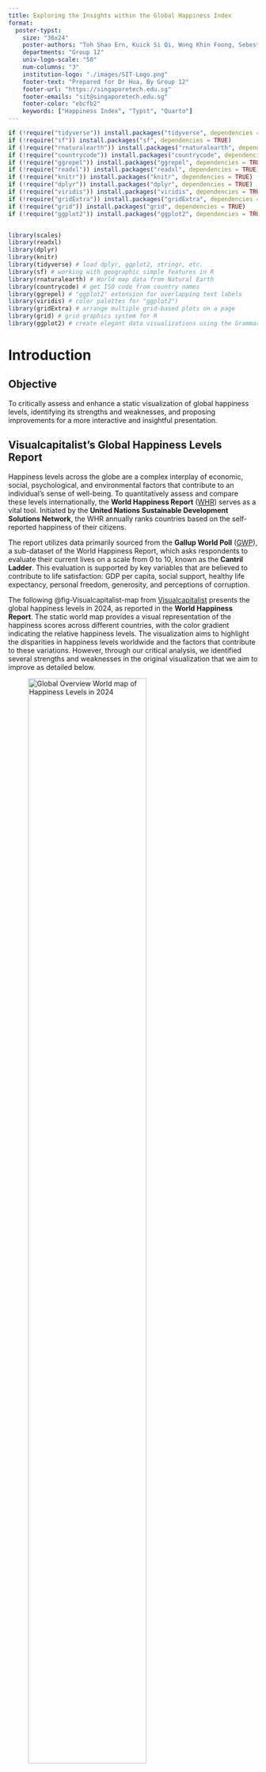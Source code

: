 ```yaml
---
title: Exploring the Insights within the Global Happiness Index
format:
  poster-typst: 
    size: "36x24"
    poster-authors: "Toh Shao Ern, Kuick Si Qi, Wong Khin Foong, Sebestian Fernandez, Yu Haotong"
    departments: "Group 12"
    univ-logo-scale: "50"
    num-columns: "3"
    institution-logo: "./images/SIT-Logo.png"
    footer-text: "Prepared for Dr Hua, By Group 12"
    footer-url: "https://singaporetech.edu.sg"
    footer-emails: "sit@singaporetech.edu.sg"
    footer-color: "ebcfb2"
    keywords: ["Happiness Index", "Typst", "Quarto"]
---
```


```r
if (!require("tidyverse")) install.packages("tidyverse", dependencies = TRUE)
if (!require("sf")) install.packages("sf", dependencies = TRUE)
if (!require("rnaturalearth")) install.packages("rnaturalearth", dependencies = TRUE)
if (!require("countrycode")) install.packages("countrycode", dependencies = TRUE)
if (!require("ggrepel")) install.packages("ggrepel", dependencies = TRUE)
if (!require("readxl")) install.packages("readxl", dependencies = TRUE)
if (!require("knitr")) install.packages("knitr", dependencies = TRUE)
if (!require("dplyr")) install.packages("dplyr", dependencies = TRUE)
if (!require("viridis")) install.packages("viridis", dependencies = TRUE)
if (!require("gridExtra")) install.packages("gridExtra", dependencies = TRUE)
if (!require("grid")) install.packages("grid", dependencies = TRUE)
if (!require("ggplot2")) install.packages("ggplot2", dependencies = TRUE)


library(scales)
library(readxl)
library(dplyr)
library(knitr)
library(tidyverse) # load dplyr, ggplot2, stringr, etc.
library(sf) # working with geographic simple features in R
library(rnaturalearth) # World map data from Natural Earth
library(countrycode) # get ISO code from country names
library(ggrepel) # "ggplot2" extension for overlapping text labels
library(viridis) # color palettes for "ggplot2")
library(gridExtra) # arrange multiple grid-based plots on a page
library(grid) # grid graphics system for R
library(ggplot2) # create elegant data visualizations using the Grammar of Graphics
```

# Introduction

## Objective

To critically assess and enhance a static visualization of global happiness levels, identifying its strengths and weaknesses, and proposing improvements for a more interactive and insightful presentation.


## Visualcapitalist's Global Happiness Levels Report

Happiness levels across the globe are a complex interplay of economic, social, psychological, and environmental factors that contribute to an individual's sense of well-being. To quantitatively assess and compare these levels internationally, the **World Happiness Report** ([WHR](https://happiness-report.s3.amazonaws.com/2024/WHR+24.pdf)) serves as a vital tool. Initiated by the **United Nations Sustainable Development Solutions Network**, the WHR annually ranks countries based on the self-reported happiness of their citizens.

The report utilizes data primarily sourced from the **Gallup World Poll** ([GWP](https://www.gallup.com/analytics/318875/global-research.aspx)), a sub-dataset of the World Happiness Report, which asks respondents to evaluate their current lives on a scale from 0 to 10, known as the **Cantril Ladder**. This evaluation is supported by key variables that are believed to contribute to life satisfaction: GDP per capita, social support, healthy life expectancy, personal freedom, generosity, and perceptions of corruption.

The following @fig-Visualcapitalist-map from [Visualcapitalist](https://www.visualcapitalist.com/a-map-of-global-happiness-by-country-in-2024/) presents the global happiness levels in 2024, as reported in the **World Happiness Report**. The static world map provides a visual representation of the happiness scores across different countries, with the color gradient indicating the relative happiness levels. The visualization aims to highlight the disparities in happiness levels worldwide and the factors that contribute to these variations. However, through our critical analysis, we identified several strengths and weaknesses in the original visualization that we aim to improve as detailed below.

::: {#fig-Visualcapitalist-map layout-ncol=2}

![Global Overview World map of Happiness Levels in 2024](images/OC-World-Happiness-Report-2024_Mar19.png){width="75%" #fig-1}

![Map of Happiness Levels of East Asia + Oceania in 2024](images/OC_Happiness_East-Asia-Oceania_820.png){width="75%" #fig-2}

Visualcapitalist Global Happiness Levels Report

:::

## Weakness

The original visualization has several weaknesses that limit its effectiveness in conveying the information to the audience. These weaknesses include:

1.  **Lack of Interactivity**: The static nature of the world map limits the audience's ability to interact with the data and explore specific countries or regions in more detail. An interactive visualization would allow users to hover over countries to see detailed information and compare happiness scores across different years.

2.  **Limited Context**: While the color gradient provides a general overview of happiness levels, the visualization lacks additional context or explanations of the factors contributing to these scores. Including annotations or tool-tips that explain the key variables influencing happiness levels would enhance the audience's understanding of the data.

3.  **Inconsistent Labeling**:

-   The labeling of happiness scores and name of countries are inconsistent in placement or are not displayed, making it challenging for the audience to quickly identify and compare scores across countries.
-   A standardized labeling format would improve the readability and clarity of the visualization. In addition to this, there are countries' happiness scores that are not labeled due to the lack of space for example Cambodia and Laos, which may lead to confusion for the audience.
-   Furthermore, the lack of pointers and inconsistent formatting severely affect readability for countries such Philippines and Indonesia have confusing unclear placements as to which country the label belongs to.

4.  **Limited Historical Comparison**: The visualization only presents the happiness scores for the year 2024, without providing any historical comparison or trend analysis. Including data from previous years or a time slider feature would allow users to track changes in happiness levels over time and identify emerging patterns or trends.

5.  **Limited Data Insights**: The visualization focuses solely on the happiness scores of countries without providing additional insights or analysis of the data. Including annotations, data summaries, or comparisons with other relevant metrics would enrich the audience's understanding of the factors influencing happiness levels.

6.  **Color Blindness**: The color gradient used in the visualization may not be accessible to color-blind users, as certain color combinations may be difficult to distinguish. Using color schemes that are accessible to users with color vision deficiencies would improve the inclusivity of the visualization.

![Linear scale of Happiness score of each country by region](images/linear_scale_of_happiness_region.png){width="75%"}

7.  **Linear Scale**: The linear scale at the bottom of the region map is poorly visualized and does not provide a distinct separation and vivid depiction between the countries. This further worsened by the clustering and overlapping of icons, makes it difficult for the audience to interpret and compare the happiness scores of each country within the region.

8.  **Incorrect Date for the Visualization**: The visualization is titled **"A Map of Global Happiness by Country in 2024"** but the data is from 2023. This inconsistency may lead to confusion among the audience and affect the credibility of the visualization.


# Methods

## Data Sources

World Happiness Report (WHR) 2021-2023: Contains happiness scores and key variables for countries worldwide.
Gallup World Poll (GWP): Provides self-reported happiness evaluations on a scale from 0 to 10.

## Data Understanding and Cleaning

## Load Data

```r
df <- read_excel("data/DataForTable2.1.xls")
```

## List and Identify Missing Countries

```r
countries <- c(
  "Afghanistan", "Albania", "Algeria", "Andorra", "Angola", "Antigua and Barbuda", 
  "Argentina", "Armenia", "Australia", "Austria", "Azerbaijan", "Bahamas", "Bahrain", 
  "Bangladesh", "Barbados", "Belarus", "Belgium", "Belize", "Benin", "Bhutan", "Bolivia", 
  "Bosnia and Herzegovina", "Botswana", "Brazil", "Brunei", "Bulgaria", "Burkina Faso", 
  "Burundi", "Cabo Verde", "Cambodia", "Cameroon", "Canada", "Central African Republic",
  "Chad", "Chile", "China", "Colombia", "Comoros", "Congo", "Costa Rica", "Croatia", 
  "Cuba", "Cyprus", "Czechia", "Denmark", "Djibouti", "Dominica", "Dominican Republic", 
  "East Timor", "Ecuador", "Egypt", "El Salvador", "Equatorial Guinea", "Eritrea", 
  "Estonia", "Eswatini", "Ethiopia", "Fiji", "Finland", "France", "Gabon", "Gambia", 
  "Georgia", "Germany", "Ghana", "Greece", "Grenada", "Guatemala", "Guinea", "Guinea-Bissau", 
  "Guyana", "Haiti", "Honduras", "Hungary", "Iceland", "India", "Indonesia", "Iran", 
  "Iraq", "Ireland", "Israel", "Italy", "Jamaica", "Japan", "Jordan", "Kazakhstan", 
  "Kenya", "Kiribati", "Kuwait", "Kyrgyzstan", "Laos", "Latvia", "Lebanon", "Lesotho", 
  "Liberia", "Libya", "Liechtenstein", "Lithuania", "Luxembourg", "Madagascar", "Malawi", 
  "Malaysia", "Maldives", "Mali", "Malta", "Marshall Islands", "Mauritania", "Mauritius", 
  "Mexico", "Micronesia", "Moldova", "Monaco", "Mongolia", "Montenegro", "Morocco", 
  "Mozambique", "Myanmar", "Namibia", "Nauru", "Nepal", "Netherlands", "New Zealand", 
  "Nicaragua", "Niger", "Nigeria", "North Korea", "North Macedonia", "Norway", "Oman", 
  "Pakistan", "Palau", "State of Palestine", "Panama", "Papua New Guinea", "Paraguay", "Peru", 
  "Philippines", "Poland", "Portugal", "Qatar", "Romania", "Russia", "Rwanda", "Saint Kitts and Nevis", 
  "Saint Lucia", "Saint Vincent and the Grenadines", "Samoa", "San Marino", "Sao Tome and Principe", 
  "Saudi Arabia", "Senegal", "Serbia", "Seychelles", "Sierra Leone", "Singapore", "Slovakia", 
  "Slovenia", "Solomon Islands", "Somaliland region", "South Africa", "South Korea", "South Sudan", 
  "Spain", "Sri Lanka", "Sudan", "Suriname", "Sweden", "Switzerland", "Syria", "Taiwan Province of China", 
  "Tajikistan", "Tanzania", "Thailand", "Togo", "Tonga", "Trinidad and Tobago", "Tunisia", 
  "Türkiye", "Turkmenistan", "Tuvalu", "Uganda", "Ukraine", "United Arab Emirates", "United Kingdom", 
  "United States", "Uruguay", "Uzbekistan", "Vanuatu", "Vatican City", "Venezuela", "Vietnam", 
  "Yemen", "Zambia", "Zimbabwe"
)
length(countries)
```

```r
# how many countries are missing in the dataset use Country name
missing_countries <- setdiff(countries, unique(df$"Country name"))
missing_countries
```

We can see that there are 34 countries missing from the dataset.

## Data Cleaning and Transformation

As we will be only using data from 2021 - 2023, we will filter out the data from other years. We will also check for missing data and fill in the missing values with the mean of the available data from each country.

### Filter data for years 2021 - 2023

```r
df <- df %>%
  filter(year %in% c(2021, 2022, 2023))
# head(df)
```

### Renaming headers and keeping only the necessary columns

```r
# Rename the columns
colnames(df) <- c("country", "year", "score", colnames(df)[4:ncol(df)])

# Keep only the specified columns
df_filtered <- df[, c("country", "year", "score")]
# head(df_filtered)
```

### Include Missing Countries with NA Scores

```r
# List of all countries in your data
all_countries <- unique(df_filtered$country)

# List of years to ensure each country has entries for each year
years <- c(2021, 2022, 2023)

# Create a data frame with all combinations of countries and years
complete_df <- expand.grid(country = all_countries, year = years)

# Add country codes to the complete data frame
complete_df$country_code <- countrycode(complete_df$country, origin = "country.name", destination = "iso3c")

# Merge the complete data frame with the original data
df_combined <- left_join(complete_df, df_filtered, by = c("country", "year"))

# Calculate the mean score for each country
country_means <- df_combined %>%
  group_by(country) %>%
  summarize(mean_score = mean(score, na.rm = TRUE))

# Merge the country means back into the combined data
df_combined <- left_join(df_combined, country_means, by = "country")

# Fill any remaining NA values with the mean score of the respective country
df_combined <- df_combined %>%
  mutate(score = ifelse(is.na(score), mean_score, score))

# Check for any remaining missing values
missing_scores <- df_combined %>% filter(is.na(score))
if (nrow(missing_scores) > 0) {
  warning("There are still countries with missing scores.")
}

# Inspect the data for missing scores
# print(missing_scores)
```

```r
region <- read_csv("data/world-regions-according-to-the-world-bank.csv")
# head(region)

df_combined_region <- left_join(df_combined, region, by = c("country_code" = "Code"))
# head(df_combined_region)
# find empty rows in "World Region according to the World Bank"


missing_region <- df_combined_region %>% filter(is.na(`World Region according to the World Bank`))
# print(missing_region)

df_combined_region$`World Region according to the World Bank`[which(df_combined_region$country == "Taiwan Province of China")] <- "East Asia and Pacific"

missing_region <- df_combined_region %>% filter(is.na(`World Region according to the World Bank`))
# print(missing_region)

df_combined_region$`World Region according to the World Bank`[which(df_combined_region$`World Region according to the World Bank` == "North America")] <- "Latin America and Caribbean"
df_combined_region$`World Region according to the World Bank`[which(df_combined_region$`World Region according to the World Bank` == "Latin America and Caribbean")] <- "America and Caribbean"

```

#Create violin plot

```r
# Create the violin plot with boxplots
base_plot <- ggplot(df_combined_region, aes(y = `World Region according to the World Bank`, x = score, fill = `World Region according to the World Bank`)) +
  geom_violin(trim = TRUE) +  # Create horizontal violin plots
  geom_boxplot(width = 0.1, fill = "white", color = "black", orientation = "y") +  # Overlay boxplots on the violins horizontally
  scale_x_continuous(limits = c(0, 10), breaks = seq(0, 10, by = 1)) +  # Set the x-axis limits and breaks
  scale_fill_viridis(discrete = TRUE, guide = FALSE) +  # Use viridis color scale for discrete data and remove legend
  labs(title = "Happiness Scores by World Region (2021-2023)", y = "World Region", x = "Happiness Score") +
  theme_minimal() +  # Use a minimal theme
  theme(
    plot.title = element_text(hjust = 0.5)  # Center the plot title
  )

# Highlight the top and bottom of each region with text labels of the respective country
highlight_data <- df_combined_region %>%
  group_by(`World Region according to the World Bank`) %>%
  filter(score == max(score) | score == min(score))

# Add the highlighted points and text labels to the base plot
final_plot <- base_plot +
  geom_point(data = highlight_data, aes(y = `World Region according to the World Bank`, x = score, color = score), size = 3) +
  geom_text_repel(data = highlight_data, aes(y = `World Region according to the World Bank`, x = score, label = country),
                  nudge_x = ifelse(highlight_data$score >= mean(highlight_data$score), 1, -1), nudge_y = 0.3, direction = "y") +
  scale_color_viridis_c(option = "plasma", na.value = "grey90") +
  labs(title = "Happiness Scores by World Region (2021-2023)\nwith Top and Bottom Countries Highlighted")

# Print the final plot
print(final_plot)

```

## Data Visualization

### World Map

```r
# Get world data
world <- ne_countries(scale = "small", returnclass = "sf")

# Filter data for each year
df_2021 <- df_combined %>% filter(year == 2021)
df_2022 <- df_combined %>% filter(year == 2022)
df_2023 <- df_combined %>% filter(year == 2023)

# Convert country names to country codes
df_2021$country_code <- countrycode(df_2021$country, origin = "country.name", destination = "iso3c")
df_2022$country_code <- countrycode(df_2022$country, origin = "country.name", destination = "iso3c")
df_2023$country_code <- countrycode(df_2023$country, origin = "country.name", destination = "iso3c")

# Merge world data with each year's data
world_data_2021 <- left_join(world, df_2021, by = c("iso_a3" = "country_code"))
world_data_2022 <- left_join(world, df_2022, by = c("iso_a3" = "country_code"))
world_data_2023 <- left_join(world, df_2023, by = c("iso_a3" = "country_code"))

# Check for missing data after the join
missing_world_2021 <- world_data_2021 %>% filter(is.na(score))
missing_world_2022 <- world_data_2022 %>% filter(is.na(score))
missing_world_2023 <- world_data_2023 %>% filter(is.na(score))

# Plot data for 2021
ggplot() +
  geom_sf(data = world_data_2021, aes(fill = score)) +
  scale_fill_viridis_c(option = "plasma", na.value = "grey90") +
  theme_minimal() +
  theme(legend.position = "bottom") +
  labs(title = "World Map of Happiness - 2021", fill = "Score") +
  theme(plot.title = element_text(hjust = 0.5)) +
  coord_sf(crs = "+proj=robin")

# Plot data for 2022
ggplot() +
  geom_sf(data = world_data_2022, aes(fill = score)) +
  scale_fill_viridis_c(option = "plasma", na.value = "grey90") +
  theme_minimal() +
  theme(legend.position = "bottom") +
  labs(title = "World Map of Happiness - 2022", fill = "Score") +
  theme(plot.title = element_text(hjust = 0.5)) +
  coord_sf(crs = "+proj=robin")

# Plot data for 2023
ggplot() +
  geom_sf(data = world_data_2023, aes(fill = score)) +
  scale_fill_viridis_c(option = "plasma", na.value = "grey90") +
  theme_minimal() +
  theme(legend.position = "bottom") +
  labs(title = "World Map of Happiness - 2023", fill = "Score") +
  theme(plot.title = element_text(hjust = 0.5)) +
  coord_sf(crs = "+proj=robin")
```

```r
# Create bins for the scores with 0.5 intervals
bins <- seq(0, 10, by = 0.5)
labels <- paste0(bins[-length(bins)], "-", bins[-1])
df_combined <- df_combined %>%
  mutate(score_bin = cut(score, breaks = bins, labels = labels, include.lowest = TRUE, right = FALSE))


# Check for any remaining missing values
missing_scores <- df_combined %>% filter(is.na(score))
if (nrow(missing_scores) > 0) {
  warning("There are still countries with missing scores.")
}

# Inspect the data for missing scores
# print(missing_scores)

# Get world data
world <- ne_countries(scale = "small", returnclass = "sf")

# Filter data for each year
df_2021 <- df_combined %>% filter(year == 2021)
df_2022 <- df_combined %>% filter(year == 2022)
df_2023 <- df_combined %>% filter(year == 2023)

# Merge world data with each year's data
world_data_2021 <- left_join(world, df_2021, by = c("iso_a3" = "country_code"))
world_data_2022 <- left_join(world, df_2022, by = c("iso_a3" = "country_code"))
world_data_2023 <- left_join(world, df_2023, by = c("iso_a3" = "country_code"))

# Check for missing data after the join
missing_world_2021 <- world_data_2021 %>% filter(is.na(score))
missing_world_2022 <- world_data_2022 %>% filter(is.na(score))
missing_world_2023 <- world_data_2023 %>% filter(is.na(score))

# print(missing_world_2021)
# print(missing_world_2022)
# print(missing_world_2023)

# Plot data for 2021
ggplot() +
  geom_sf(data = world_data_2021, aes(fill = score), color = "black") +
  scale_fill_viridis_c(option = "plasma", na.value = "grey90", name = "Score") +
  theme_minimal() +
  theme(legend.position = "bottom") +
  labs(title = "World Map of Happiness - 2021", fill = "Score") +
  theme(plot.title = element_text(hjust = 0.5)) +
  coord_sf(crs = "+proj=robin")

# Plot data for 2022
ggplot() +
  geom_sf(data = world_data_2022, aes(fill = score), color = "black") +
  scale_fill_viridis_c(option = "plasma", na.value = "grey90", name = "Score") +
  theme_minimal() +
  theme(legend.position = "bottom") +
  labs(title = "World Map of Happiness - 2022", fill = "Score") +
  theme(plot.title = element_text(hjust = 0.5)) +
  coord_sf(crs = "+proj=robin")

# Plot data for 2023
ggplot() +
  geom_sf(data = world_data_2023, aes(fill = score), color = "black") +
  scale_fill_viridis_c(option = "plasma", na.value = "grey90", name = "Score") +
  theme_minimal() +
  theme(legend.position = "bottom") +
  labs(title = "World Map of Happiness - 2023", fill = "Score") +
  theme(plot.title = element_text(hjust = 0.5)) +
  coord_sf(crs = "+proj=robin")
```


## Distribution Chart of Scores

```r
ggplot(df_combined, aes(x = score)) +
  geom_histogram(binwidth = 0.5, fill = "skyblue", color = "black") +
  geom_density(aes(y = 0.5 * ..count..), color = "red", size = 1, linetype = "dotted") +
  stat_bin(binwidth = 0.5, geom = "text", aes(label = ifelse(..count.. > 0, ..count.., "")), vjust = -0.5, color = "black", position = position_stack(vjust = 1.0)) +
  scale_x_continuous(limits = c(0, 10), breaks = seq(0, 10, by = 1)) +
  scale_y_continuous(limits = c(0, 100)) +
  labs(title = "Distribution of Happiness Scores (2021-2023)",
       x = "Happiness Score",
       y = "Count") +
  theme_minimal() +
  theme(plot.title = element_text(hjust = 0.5))

```

Overall:

The distribution suggests that while there is a central tendency around a happiness score of 6, there is considerable variability in happiness scores among countries, with more countries experiencing moderate to low levels of happiness.

Distribution Shape:

The distribution of happiness scores is approximately normal with a slight positive skew. This means most countries have happiness scores clustered around the middle range (4 to 6), but there are more countries with lower scores than higher scores.


## Critical Assessment and Proposed Improvements
::: {.block fill="luma(230)" inset="8pt" radius="4pt"}

1. Interactive Data Visualization:
- Implement hover-over information for detailed country data.
- Add filtering and sorting capabilities.
- Include historical comparison using a time slider.

2. Consistent Labeling and Annotations:
- Standardize labeling format for readability.
- Provide annotations explaining key variables influencing happiness.

3. Accessible Design:
- Ensure a user-friendly interface.
- Use color schemes accessible to color-blind users.

4. Data Insights and Analysis:
- Provide summaries and comparisons with relevant metrics.
- Enhance linear scale visualization for regional comparisons.

These methods aim to create an improved, interactive visualization of global happiness levels, offering better insights and user engagement.

:::


# Findings

## New World Map


## Happiness Score By World Region




Lorem ipsum dolor sit amet, consectetur adipiscing elit, sed do eiusmod tempor incididunt ut labore et dolore magnam aliquam quaerat voluptatem. Ut enim aeque doleamus animo, cum corpore dolemus, fieri.

1. Lorem ipsum dolor sit amet, consectetur adipiscing elit, sed do.
1. Lorem ipsum dolor sit amet, consectetur adipiscing elit, sed do.
1. Lorem ipsum dolor sit amet, consectetur adipiscing elit, sed do.

Lorem ipsum dolor sit amet, consectetur adipiscing elit, sed do eiusmod tempor incididunt ut labore et dolore magnam aliquam quaerat voluptatem. Ut enim aeque doleamus animo, cum corpore dolemus, fieri tamen permagna accessio potest, si aliquod aeternum et infinitum impendere malum nobis opinemur. Quod idem licet transferre in voluptatem, ut.

| Lorem ipsum dolor sit. | Lorem ipsum. | Lorem ipsum. |
|------------------------|--------------|--------------|
| Lorem ipsum dolor.     | Lorem ipsum. | $\alpha$     |
| Lorem ipsum.           | Lorem ipsum. | $\beta$      |
| Lorem.                 | Lorem.       | $\gamma$     |
| Lorem ipsum dolor.     | Lorem.       | $\theta$     |

: Lorem ipsum dolor sit amet {#tbl-1}

Lorem @tbl-1 ipsum dolor sit amet, consectetur adipiscing elit, sed do eiusmod tempor incididunt ut labore et dolore magnam aliquam quaerat voluptatem. Ut enim aeque doleamus animo, cum corpore dolemus, fieri tamen permagna accessio potest, si aliquod aeternum et infinitum impendere malum nobis opinemur. Quod idem licet transferre in voluptatem, ut postea variari voluptas distinguique possit, augeri amplificarique non possit. At etiam Athenis, ut e patre audiebam facete et urbane Stoicos irridente, statua est in quo a nobis philosophia defensa et.

## Lorem ipsum dolor sit amet

Lorem ipsum dolor sit amet, consectetur adipiscing elit, sed do eiusmod tempor incididunt ut labore et dolore magnam aliquam quaerat voluptatem. Ut enim aeque doleamus animo, cum corpore dolemus, fieri tamen permagna accessio potest, si aliquod aeternum et infinitum impendere malum nobis opinemur. Quod idem licet transferre in voluptatem, ut postea variari voluptas distinguique possit, augeri amplificarique non possit. At etiam Athenis, ut e patre.

![Lorem ipsum dolor sit amet, consectetur adipiscing elit, sed do.](./images/Standard_lettering.png){width="100%"}

# Findings

::: {.block fill="luma(230)" inset="8pt" radius="4pt"}

Lorem ipsum dolor sit amet, consectetur adipiscing elit, sed do eiusmod tempor incididunt ut labore et dolore magnam aliquam quaerat voluptatem. Ut enim aeque doleamus animo, cum corpore dolemus, fieri tamen permagna accessio potest, si aliquod aeternum et infinitum impendere malum nobis opinemur. Quod idem licet transferre in voluptatem, ut postea variari voluptas distinguique possit, augeri amplifi- carique non possit. At etiam Athenis, ut e patre audiebam facete et urbane Stoicos irridente, statua est in quo a nobis philosophia defensa et.

- Lorem ipsum dolor sit amet, consectetur adipiscing elit, sed do.
- Lorem ipsum dolor sit amet, consectetur adipiscing elit, sed do.
- Lorem ipsum dolor sit amet, consectetur adipiscing elit, sed do.

:::

## Lorem ipsum etiam

Lorem ipsum dolor sit amet, consectetur adipiscing elit, sed do eiusmod tempor incididunt ut labore et dolore magnam aliquam quaerat voluptatem. Ut enim aeque doleamus animo, cum corpore dolemus, fieri tamen permagna accessio potest, si aliquod aeternum et infinitum impendere malum nobis opinemur. 

# Conclusion

Quod idem licet transferre in voluptatem, ut postea variari voluptas distinguique possit, augeri amplificarique non possit. At etiam Athenis, ut e patre audiebam facete et urbane Stoicos irridente, statua est in quo a nobis philosophia defensa et collaudata est, cum id, quod maxime placeat, facere possimus, omnis voluptas assumenda est, om- nis dolor repellendus. Temporibus autem quibusdam et.

Lorem ipsum dolor sit amet, consectetur adipiscing elit, sed do eiusmod tempor incididunt ut labore et dolore magnam aliquam quaerat voluptatem. Ut enim aeque doleamus animo, cum corpore dolemus, fieri tamen permagna accessio potest, si aliquod aeternum et infinitum impendere malum nobis opinemur. 

![Temperature and ozone level](images/fig-airquality-1.svg)

Lorem ipsum dolor sit amet, consectetur adipiscing elit, sed do eiusmod tempor incididunt ut labore et dolore magnam aliquam quaerat voluptatem. Ut enim aeque doleamus animo, cum corpore dolemus, fieri tamen permagna accessio potest, si aliquod aeternum et infinitum impendere malum nobis opinemur. Quod idem licet transferre in voluptatem, ut postea variari voluptas distinguique possit, augeri amplificarique non possit. At etiam Athenis, ut e patre audiebam facete et urbane Stoicos irridente, statua est in quo a nobis philosophia defensa et collaudata est, cum id, quod maxime placeat, facere possimus, omnis voluptas assumenda est, om- nis dolor repellendus. Temporibus autem quibusdam et.

- Lorem ipsum dolor sit amet, consectetur adipiscing elit, sed do.
  - Lorem ipsum dolor sit amet.
  -  Lorem ipsum dolor sit amet, consectetur adipiscing elit.
- Lorem ipsum dolor sit amet, consectetur adipiscing elit, sed do eiusmod tempor incididunt ut labore.
  - Lorem ipsum dolor sit amet, consectetur adipiscing elit, sed. 
  - Lorem ipsum dolor sit amet, consectetur adipiscing.

$$
\sum_(k=1)^n k = \frac{(n(n+1))}{2} = \frac{(n^2 + n)}{2}
$$

# Acknowledgement

Lorem ipsum dolor sit amet, consectetur adipiscing elit, sed do eiusmod tempor incididunt ut labore et dolore magnam aliquam quaerat voluptatem. Ut enim aeque doleamus animo, cum corpore dolemus, fieri tamen permagna accessio potest, si aliquod aeternum et infinitum impendere malum nobis opinemur. Quod idem licet transferre in voluptatem, ut postea variari voluptas distinguique possit, augeri amplificarique non possit. At etiam Athenis, ut e patre audiebam facete et urbane Stoicos irridente, statua est in quo a nobis philosophia defensa et collaudata est, cum id, quod maxime placeat, facere possimus, omnis voluptas assumenda est, om- nis dolor repellendus. Temporibus autem quibusdam et.

